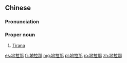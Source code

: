 ==Chinese==
{{zh-forms|gloss=-}}

===Pronunciation===
{{zh-pron
|m=Dìlānà
|c=dei6 laai1 naa5
|mn=qz:Tē-la-nà/xm,zz:Tē-la-ná
|cat=pn
}}

===Proper noun===
{{zh-proper noun}}

# [[Tirana]] {{gloss|capital city of Albania}}

[[es:地拉那]]
[[fr:地拉那]]
[[mg:地拉那]]
[[pl:地拉那]]
[[ro:地拉那]]
[[zh:地拉那]]